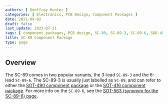 ```yaml
---
authors: [ Geoffrey Hunter ]
categories: [ Electronics, PCB Design, Component Packages ]
date: 2021-09-02
draft: false
last_update: 2023-07-21
tags: [ component packages, PCB design, SC-89, SC-89-3, SC-89-6, SOD-490, SOD-523 ]
title: SC-89 Component Package
type: page
---
```


## Overview

The SC-89 comes in two popular variants, the 3-lead `SC-89-3` and the 6-lead `SC-89-6`. The SC-89-3 is usually just labelled as `SC-89`, and can refer to either the [SOT-490 component package](/pcb-design/component-packages/sot-490-component-package/) or the [SOT-416 component package](/pcb-design/component-packages/sot-416-component-package/). For more info on the `SC-89-6`, see the [SOT-563 (synonym for the SC-89-6) page](/pcb-design/component-packages/sot-563-component-package/). 
